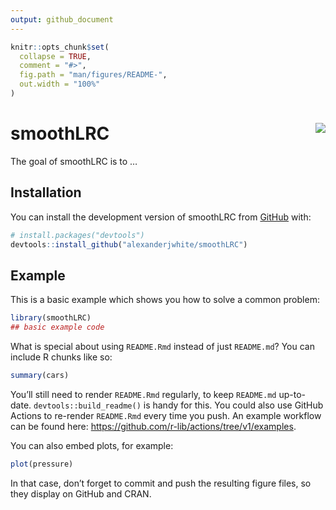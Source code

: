 ```yaml
---
output: github_document
---
```


<!-- README.md is generated from README.Rmd. Please edit that file -->

```r
knitr::opts_chunk$set(
  collapse = TRUE,
  comment = "#>",
  fig.path = "man/figures/README-",
  out.width = "100%"
)
```

# smoothLRC <img src="./inst/logo/logo" align="right" />

<!-- badges: start -->
<!-- badges: end -->

The goal of smoothLRC is to ...

## Installation

You can install the development version of smoothLRC from [GitHub](https://github.com/) with:

``` r
# install.packages("devtools")
devtools::install_github("alexanderjwhite/smoothLRC")
```

## Example

This is a basic example which shows you how to solve a common problem:

```r
library(smoothLRC)
## basic example code
```

What is special about using `README.Rmd` instead of just `README.md`? You can include R chunks like so:

```r
summary(cars)
```

You'll still need to render `README.Rmd` regularly, to keep `README.md` up-to-date. `devtools::build_readme()` is handy for this. You could also use GitHub Actions to re-render `README.Rmd` every time you push. An example workflow can be found here: <https://github.com/r-lib/actions/tree/v1/examples>.

You can also embed plots, for example:

```r
plot(pressure)
```

In that case, don't forget to commit and push the resulting figure files, so they display on GitHub and CRAN.
